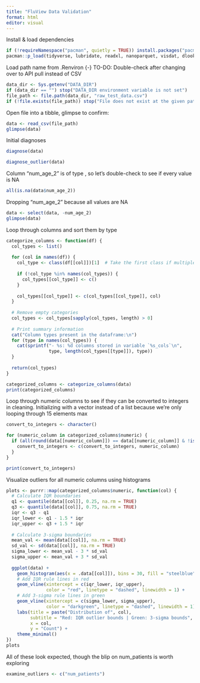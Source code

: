 ```yaml
---
title: "FluView Data Validation"
format: html
editor: visual
---
```


Install & load dependencies

```r
if (!requireNamespace("pacman", quietly = TRUE)) install.packages("pacman")
pacman::p_load(tidyverse, lubridate, readxl, nanoparquet, visdat, dlookr, validate, naniar, usethis, purrr, patchwork, htmltools, gridExtra)
```

Load path name from .Renviron
{-} TO-DO: Double-check after changing over to API pull instead of CSV

```r
data_dir <- Sys.getenv("DATA_DIR")
if (data_dir == "") stop("DATA_DIR environment variable is not set")
file_path <- file.path(data_dir, "raw_test_data.csv")
if (!file.exists(file_path)) stop("File does not exist at the given path.")
```

Open file into a tibble, glimpse to confirm:

```r
data <- read_csv(file_path)
glimpse(data)
```

Initial diagnoses

```r
diagnose(data)
```

```r
diagnose_outlier(data)
```

Column "num_age_2" is of type <lgl>, so let's double-check to see if every value is NA

```r
all(is.na(data$num_age_2))
```

Dropping "num_age_2" because all values are NA

```r
data <- select(data, -num_age_2)
glimpse(data)
```

Loop through columns and sort them by type

```r
categorize_columns <- function(df) {
  col_types <- list()
  
  for (col in names(df)) {
    col_type <- class(df[[col]])[1]  # Take the first class if multiple
    
    if (!col_type %in% names(col_types)) {
      col_types[[col_type]] <- c()
    }
    
    col_types[[col_type]] <- c(col_types[[col_type]], col)
  }
  
  # Remove empty categories
  col_types <- col_types[sapply(col_types, length) > 0]
  
  # Print summary information
  cat("Column types present in the dataframe:\n")
  for (type in names(col_types)) {
    cat(sprintf("- %s: %d columns stored in variable `%s_cols`\n", 
                type, length(col_types[[type]]), type))
  }
  
  return(col_types)
}

categorized_columns <- categorize_columns(data)
print(categorized_columns)
```

Loop through numeric columns to see if they can be converted to integers in cleaning.
Initializing with a vector instead of a list because we're only looping through 15 elements max

```r
convert_to_integers <- character()

for (numeric_column in categorized_columns$numeric) {
  if (all(round(data[[numeric_column]]) == data[[numeric_column]] & !is.na(data[[numeric_column]]))) {
    convert_to_integers <- c(convert_to_integers, numeric_column)
  }
}

print(convert_to_integers)
```

Visualize outliers for all numeric columns using histograms

```r
plots <- purrr::map(categorized_columns$numeric, function(col) {
  # Calculate IQR boundaries
  q1 <- quantile(data[[col]], 0.25, na.rm = TRUE)
  q3 <- quantile(data[[col]], 0.75, na.rm = TRUE)
  iqr <- q3 - q1
  iqr_lower <- q1 - 1.5 * iqr
  iqr_upper <- q3 + 1.5 * iqr
  
  # Calculate 3-sigma boundaries
  mean_val <- mean(data[[col]], na.rm = TRUE)
  sd_val <- sd(data[[col]], na.rm = TRUE)
  sigma_lower <- mean_val - 3 * sd_val
  sigma_upper <- mean_val + 3 * sd_val
  
  ggplot(data) +
    geom_histogram(aes(x = .data[[col]]), bins = 30, fill = "steelblue", color = "white") +
    # Add IQR rule lines in red
    geom_vline(xintercept = c(iqr_lower, iqr_upper), 
               color = "red", linetype = "dashed", linewidth = 1) +
    # Add 3-sigma rule lines in green
    geom_vline(xintercept = c(sigma_lower, sigma_upper), 
               color = "darkgreen", linetype = "dashed", linewidth = 1) +
    labs(title = paste("Distribution of", col),
         subtitle = "Red: IQR outlier bounds | Green: 3-sigma bounds",
         x = col,
         y = "Count") +
    theme_minimal()
})
plots
```
All of these look expected, though the blip on num_patients is worth exploring

```r
examine_outliers <- c("num_patients")
```

